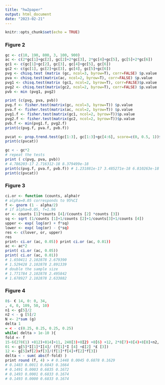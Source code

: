```yaml
---
title: "hw2paper"
output: html_document
date: "2023-02-21"
---
```


```r
knitr::opts_chunk$set(echo = TRUE)
```

### Figure 2
```r
gc <- c(10, 190, 800, 3, 100, 900)
ac <- c(2*gc[1]+gc[2], gc[2]+2*gc[3], 2*gc[4]+gc[5], gc[5]+2*gc[6]) 
gc1 <- c(gc[1]+gc[2], gc[3], gc[4]+gc[5], gc[6]) 
gc2 <- c(gc[1], gc[2]+gc[3], gc[4], gc[5]+gc[6]) 
pvg <- chisq.test (matrix (gc, ncol=3, byrow=T), corr=FALSE) $p.value 
pva <- chisq.test(matrix(ac, ncol=2, byrow=T), corr=FALSE) $p.value
pvg1 <- chisq.test(matrix (gc1, ncol=2, byrow=T), corr=FALSE)$p.value 
pvg2 <- chisq.test(matrix(gc2, ncol=2, byrow=T), corr=FALSE) $p.value 
pvb <- min (pvg1, pvg2)

print (c(pvg, pva, pvb)) 
pvg.f <- fisher.test(matrix(gc, ncol=3, byrow=T)) $p.value 
pva.f <- fisher.test(matrix(ac, ncol=2, byrow=T)) $p.value 
pvg1.f <- fisher.test(matrix(gc1, ncol=2, byrow=T))$p.value 
pvg2.f <- fisher.test(matrix(gc2, ncol=2, byrow=T))$p.value 
pvb.f <- min(pvg1.f, pvg2.f)
print(c(pvg.f, pva.f, pvb.f))

pvcat <- prop.trend.test(gc[1:3], gc[1:3]+gc[4:6], score=c(0, 0.5, 1))$p.value
print(c(pvcat)) 

gc < - gc*2
# repeat the tests
print ( c(pvg, pva, pvb))
# 4.786203-17 2.716312-18 8.379499e-18
print(c(pvg.f, pva.f, pvb.f)) # 1.231881e-17 3.485271e-18 6.810263e-18
print(c(pvcat))
```

### Figure 3
```r
ci.or <- function (counts, alpha)r
# alpha=0.05 corresponds to 95%CI
f <- gnorm (1 - alpha/2)
# if alpha=0.05, f=1.96
or <- counts [1]*counts [4]/(counts [2] *counts [3])
sq <- sqrt (1/counts [1]+1/counts [2]+1/counts[3]+1/counts [4])
upper <- exp( log(or) + f*sq)
lower <- exp( log(or) - {*sq)
res <- c(lover, or, upper)
res
print‹ ci.or (ac, 0.05)) print ci.or (ac, 0.01))
ac <- ac*2
print( ci.or (ac, 0.05))
print( ci.or (ac, 0.01))
# 1.650411 2.102878 2.679390
# 1.529428 2.102878 2.891339
# double the sample size
# 1.771784 2.102878 2.495842
# 1.678927 2.102878 2.633882
```


### Figure 4
```r
8$- € 14, 0: 0, 34,
, 4, 0, 109, 50, 10)
n1 <- g[5]/2
n2 < - g [5]/2
N <- 2*sum (g)
delta 1
= < - c(0.25, 0.25, 0.25, 0.25)
while( delta > 1e-10 ){
fold «- f
15-6(278(1) +812)+814]+11, 248[3)+8I2) +8[6) +12, 2*8[7)+8[4)+8[8]+n2, 278[9] +8[6]+g[81+113/1
01 <- g[5]*I[1]*I[4]/ (f[1]*I [4] +£[2] *£ [3])
12 <- g[5]xf[2)xf[3]/(f[1]*f[4]+f[2]*f[3])
delta < - sum( abs(f-fold) )
print round (f, 4) > # 0.1448 0.0045 0.6878 0.1629
# 0.1483 0.0011 0.6843 0.1664
# 0.1491 0.0003 0.6835 0.1672
# 0.1493 0.0001 0.6833 0.1674
# 0.1493 0.0000 0.6833 0.1674
```
